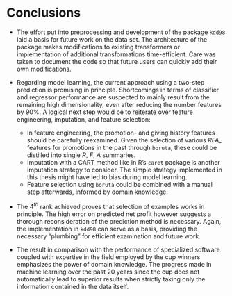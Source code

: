 # Conclusions

* The effort put into preprocessing and development of the package `kdd98` laid a basis for future work on the data set. The architecture of the package makes modifications to existing transformers or implementation of additional transformations time-efficient. Care was taken to document the code so that future users can quickly add their own modifications.

* Regarding model learning, the current approach using a two-step prediction is promising in principle. Shortcomings in terms of classifier and regressor performance are suspected to mainly result from the remaining high dimensionality, even after reducing the number features by 90%. A logical next step would be to reiterate over feature engineering, imputation, and feature selection:
    * In feature engineering, the promotion- and giving history features should be carefully reexamined. Given the selection of various *RFA_* features for promotions in the past through `boruta`, these could be distilled into single *R*, *F*, *A* summaries.
    * Imputation with a CART method like in R's `caret` package is another imputation strategy to consider. The simple strategy implemented in this thesis might have led to bias during model learning.
    * Feature selection using `boruta` could be combined with a manual step afterwards, informed by domain knowledge.

* The $4^{th}$ rank achieved proves that selection of examples works in principle. The high error on predicted net profit however suggests a thorough reconsideration of the prediction method is necessary. Again, the implementation in `kdd98` can serve as a basis, providing the necessary "plumbing" for efficient examination and future work.

* The result in comparison with the performance of specialized software coupled with expertise in the field employed by the cup winners emphasizes the power of domain knowledge. The progress made in machine learning over the past 20 years since the cup does not automatically lead to superior results when strictly taking only the information contained in the data itself.
